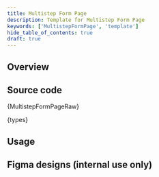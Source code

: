 ```yaml
---
title: Multistep Form Page
description: Template for Multistep Form Page
keywords: ['MultistepFormPage', 'template']
hide_table_of_contents: true
draft: true
---
```




## Overview

[//]: # 'High-level description of the template'

<Page title="Feature name" subTitle="Further description of the feature and links to docs." height={700}>
  <DataProvider>
    <MultistepFormPage />
  </DataProvider>
</Page>

## Source code

<CodeBlock language="tsx">{MultistepFormPageRaw}</CodeBlock>

<CodeCollapse label="types.ts">{types}</CodeCollapse>

## Usage

[//]: # "Template's usage guidelines"

## Figma designs (internal use only)

[//]: # 'Links to the applicable designs in Figma'
